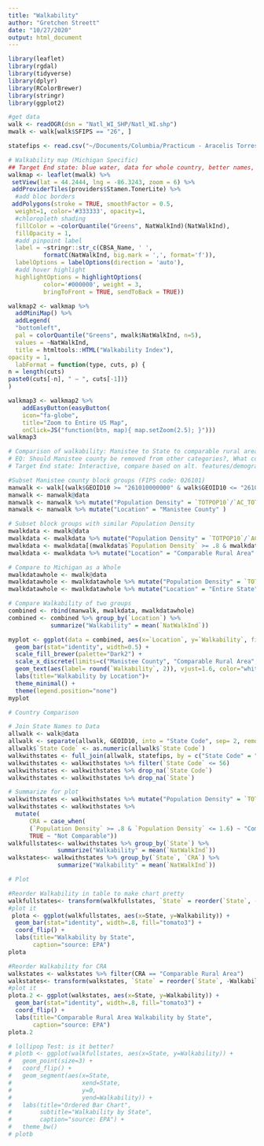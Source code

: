 ```yaml
---
title: "Walkability"
author: "Gretchen Streett"
date: "10/27/2020"
output: html_document
---
```


```r
library(leaflet)
library(rgdal)
library(tidyverse)
library(dplyr)
library(RColorBrewer)
library(stringr)
library(ggplot2)

#get data
walk <- readOGR(dsn = "Natl_WI_SHP/Natl_WI.shp")
mwalk <- walk[walk$SFIPS == "26", ]

statefips <- read.csv("~/Documents/Columbia/Practicum - Aracelis Torres/Data/Walkability/State FIPS.csv")
```

```r
# Walkability map (Michigan Specific) 
## Target End state: blue water, data for whole country, better names, search by zip code/location, round Walkability Index Score, add layers for parks/schools/nature???
walkmap <- leaflet(mwalk) %>%
 setView(lat = 44.2444, lng = -86.3243, zoom = 6) %>%
 addProviderTiles(providers$Stamen.TonerLite) %>%
  #add bloc borders
 addPolygons(stroke = TRUE, smoothFactor = 0.5,
  weight=1, color='#333333', opacity=1, 
  #chloropleth shading
  fillColor = ~colorQuantile("Greens", NatWalkInd)(NatWalkInd), 
  fillOpacity = 1, 
  #add pinpoint label
  label = ~stringr::str_c(CBSA_Name, ' ',
          formatC(NatWalkInd, big.mark = ',', format='f')),
  labelOptions = labelOptions(direction = 'auto'),
  #add hover highlight
  highlightOptions = highlightOptions(
          color='#000000', weight = 3,
          bringToFront = TRUE, sendToBack = TRUE))

walkmap2 <- walkmap %>% 
  addMiniMap() %>%
  addLegend(
  "bottomleft", 
  pal = colorQuantile("Greens", mwalk$NatWalkInd, n=5),
  values = ~NatWalkInd,
  title = htmltools::HTML("Walkability Index"),
opacity = 1, 
  labFormat = function(type, cuts, p) {
n = length(cuts)
paste0(cuts[-n], " – ", cuts[-1])}
)

walkmap3 <- walkmap2 %>%
    addEasyButton(easyButton(
    icon="fa-globe", 
    title="Zoom to Entire US Map",
    onClick=JS("function(btn, map){ map.setZoom(2.5); }"))) 
walkmap3
```

```r
# Comparison of walkability: Manistee to State to comparable rural areas (CRA)
# EQ: Should Manistee county be removed from other categories?, What constitutes "Comparable Rural Area", # Are there areas that we don't expect to be walkable and should thus be excluded? 
# Target End state: Interactive, compare based on alt. features/demographics

#Subset Manistee county block groups (FIPS code: 026101)
manwalk <- walk[(walk$GEOID10 >= "261010000000" & walk$GEOID10 <= "261030000000"), ]
manwalk <- manwalk@data
manwalk <- manwalk %>% mutate("Population Density" = `TOTPOP10`/`AC_TOT` )
manwalk <- manwalk %>% mutate("Location" = "Manistee County" )

# Subset block groups with similar Population Density 
mwalkdata <- mwalk@data
mwalkdata <- mwalkdata %>% mutate("Population Density" = `TOTPOP10`/`AC_TOT` )
mwalkdata <- mwalkdata[(mwalkdata$`Population Density` >= .8 & mwalkdata$`Population Density` <= 1.6), ]
mwalkdata <- mwalkdata %>% mutate("Location" = "Comparable Rural Area" )

# Compare to Michigan as a Whole
mwalkdatawhole <- mwalk@data
mwalkdatawhole <- mwalkdatawhole %>% mutate("Population Density" = `TOTPOP10`/`AC_TOT` )
mwalkdatawhole <- mwalkdatawhole %>% mutate("Location" = "Entire State" )

# Compare Walkability of two groups 
combined <- rbind(manwalk, mwalkdata, mwalkdatawhole)
combined <- combined %>% group_by(`Location`) %>%
            summarize("Walkability" = mean(`NatWalkInd`))

myplot <- ggplot(data = combined, aes(x=`Location`, y=`Walkability`, fill=`Location`)) + 
  geom_bar(stat="identity", width=0.5) +
  scale_fill_brewer(palette="Dark2") +
  scale_x_discrete(limits=c("Manistee County", "Comparable Rural Area", "Entire State")) +
  geom_text(aes(label= round(`Walkability`, 2)), vjust=1.6, color="white", size=3.5)+
  labs(title="Walkability by Location")+
  theme_minimal() + 
  theme(legend.position="none")
myplot

```

```r
# Country Comparison 

# Join State Names to Data 
allwalk <- walk@data
allwalk <- separate(allwalk, GEOID10, into = "State Code", sep= 2, remove = FALSE)
allwalk$`State Code` <- as.numeric(allwalk$`State Code`)
walkwithstates <- full_join(allwalk, statefips, by = c("State Code" = "FIPS"))
walkwithstates <- walkwithstates %>% filter(`State Code` <= 56)
walkwithstates <- walkwithstates %>% drop_na(`State Code`)
walkwithstates <- walkwithstates %>% drop_na(`State`)

# Summarize for plot
walkwithstates <- walkwithstates %>% mutate("Population Density" = `TOTPOP10`/`AC_TOT` )
walkwithstates <- walkwithstates %>% 
  mutate(
      CRA = case_when(
      (`Population Density` >= .8 & `Population Density` <= 1.6) ~ "Comparable Rural Area",
      TRUE ~ "Not Comparable"))
walkfullstates<- walkwithstates %>% group_by(`State`) %>% 
              summarize("Walkability" = mean(`NatWalkInd`))
walkstates<- walkwithstates %>% group_by(`State`, `CRA`) %>% 
              summarize("Walkability" = mean(`NatWalkInd`))

# Plot 

#Reorder Walkability in table to make chart pretty
walkfullstates<- transform(walkfullstates, `State` = reorder(`State`, -Walkability))
#plot it 
 plota <- ggplot(walkfullstates, aes(x=State, y=Walkability)) + 
  geom_bar(stat="identity", width=.8, fill="tomato3") + 
  coord_flip() +
  labs(title="Walkability by State",
       caption="source: EPA") 
plota

#Reorder Walkability for CRA 
walkstates <- walkstates %>% filter(CRA == "Comparable Rural Area")
walkstates<- transform(walkstates, `State` = reorder(`State`, -Walkability))
#plot it 
plota.2 <- ggplot(walkstates, aes(x=State, y=Walkability)) + 
  geom_bar(stat="identity", width=.8, fill="tomato3") + 
  coord_flip() +
  labs(title="Comparable Rural Area Walkability by State",
       caption="source: EPA") 
plota.2

# lollipop Test: is it better? 
# plotb <- ggplot(walkfullstates, aes(x=State, y=Walkability)) + 
#   geom_point(size=3) + 
#   coord_flip() +
#   geom_segment(aes(x=State, 
#                    xend=State, 
#                    y=0, 
#                    yend=Walkability)) +
#   labs(title="Ordered Bar Chart", 
#        subtitle="Walkability by State", 
#        caption="source: EPA") +
#   theme_bw()
# plotb
```



















